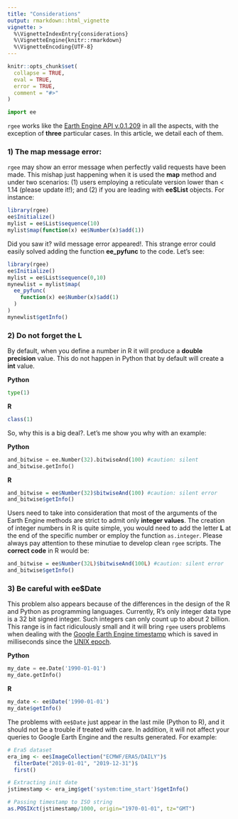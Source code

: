 ```yaml
---
title: "Considerations"
output: rmarkdown::html_vignette
vignette: >
  %\VignetteIndexEntry{considerations}
  %\VignetteEngine{knitr::rmarkdown}
  %\VignetteEncoding{UTF-8}
---
```


```r
knitr::opts_chunk$set(
  collapse = TRUE,
  eval = TRUE,
  error = TRUE,
  comment = "#>"
)
```

```python
import ee
```

`rgee` works like the [Earth Engine API v.0.1.209](https://pypi.org/project/earthengine-api/) in all the aspects, with the exception of **three** particular cases. In this article, we detail each of them.

### 1) The **map** message error:

`rgee` may show an error message when perfectly valid requests have been made. This mishap just happening when it is used the **map** method and under two scenarios: (1) users employing a reticulate version lower than < 1.14 (please update it!); and (2) if you are leading with **ee$List** objects. For instance:

```r
library(rgee)
ee$Initialize()
mylist = ee$List$sequence(10)
mylist$map(function(x) ee$Number(x)$add(1))
```

Did you saw it? wild message error appeared!. This strange error could easily solved adding the function **ee_pyfunc** to the code. Let's see:

```r
library(rgee)
ee$Initialize()
mylist = ee$List$sequence(0,10)
mynewlist = mylist$map(
  ee_pyfunc(
    function(x) ee$Number(x)$add(1)   
  )
)
mynewlist$getInfo()
```

### 2) Do not forget the **L**

By default, when you define a number in R it will produce a **double precision** value. This do not happen in Python that by default will create a **int** value.

**Python**
```python
type(1)
```

**R**
```r
class(1)
```

So, why this is a big deal?. Let's me show you why with an example:

**Python**
```python
and_bitwise = ee.Number(32).bitwiseAnd(100) #caution: silent
and_bitwise.getInfo()
```

**R**
```r
and_bitwise = ee$Number(32)$bitwiseAnd(100) #caution: silent error
and_bitwise$getInfo()
```

Users need to take into consideration that most of the arguments of the Earth Engine methods are strict to admit only **integer values**. The creation of integer numbers in R is quite simple, you would need to add the letter **L** at the end of the specific number or employ the function `as.integer`. Please always pay attention to these minutiae to develop clean `rgee` scripts. The **correct code** in R would be:

```r
and_bitwise = ee$Number(32L)$bitwiseAnd(100L) #caution: silent error
and_bitwise$getInfo()
```

### 3) Be careful with **ee$Date**

This problem also appears because of the differences in the design of the R and Python as programming languages. Currently, R’s only integer data type is a 32 bit signed integer. Such integers can only count up to about 2 billion.  This range is in fact ridiculously small and it will bring `rgee` users problems when dealing with the [Google Earth Engine timestamp](https://developers.google.com/earth-engine/glossary) which is saved in milliseconds since the [UNIX epoch](https://en.wikipedia.org/wiki/Unix_time).

**Python**
```python
my_date = ee.Date('1990-01-01')
my_date.getInfo()
```

**R**
```r
my_date <- ee$Date('1990-01-01')
my_date$getInfo()
```

The problems with `ee$Date` just appear in the last mile (Python to R), and it should not be a trouble if treated with care. In addition, it will not affect your queries to Google Earth Engine and the results generated. For example:

```r
# Era5 dataset
era_img <- ee$ImageCollection("ECMWF/ERA5/DAILY")$
  filterDate("2019-01-01", "2019-12-31")$
  first()

# Extracting init date
jstimestamp <- era_img$get('system:time_start')$getInfo()

# Passing timestamp to ISO string
as.POSIXct(jstimestamp/1000, origin="1970-01-01", tz="GMT")
```
